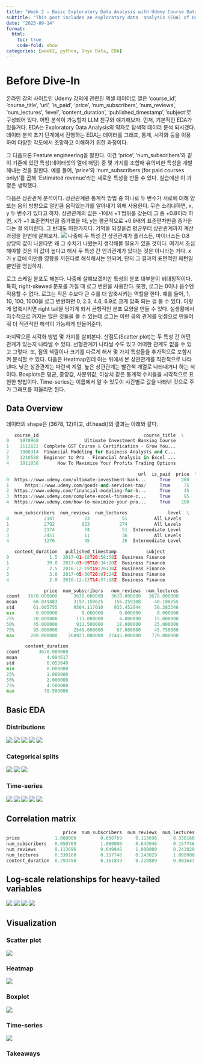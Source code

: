 ```yaml
---
title: "Week 2 — Basic Exploratory Data Analysis with Udemy Course Data"
subtitle: "This post includes an exploratory data  analysis (EDA) of Udemy course data."
date: "2025-09-14"
format:
  html:
    toc: true
    code-fold: show
categories: [week2, python, Onyx Data, EDA]
---
```


# Before Dive-In
온라인 강의 사이트인 Udemy 강의에 관련된 엑셀 데이터로 열은 'course_id', 'course_title', 'url', 'is_paid', 'price', 'num_subscribers', 'num_reviews', 'num_lectures', 'level', 'content_duration', 'published_timestamp', 'subject'로 구성되어 있다.
어떤 분석이 가능할지 LLM 친구와 얘기해보자. 먼저, 기본적인 EDA가 있을거다. EDA는 Exploratory Data Analysis의 약자로 탐색적 데이터 분석 되시겠다.
데이터 분석 초기 단계에서 진행하는 EDA는 데이터를 그래프, 통계, 시각화 등을 이용하여 다양한 각도에서 조망하고 이해하기 위한 과정이다.

그 다음으론 Feature engineering을 말한다. 이건 'price',  'num_subscribers'와 같이 기존에 있던 특성(데이터셋의 열에 해당) 중 몇 가지를 조합해 유의미한 특성을 개발해내는 것을 말한다.
예를 들어, 'price'와 'num_subscribers (for paid courses only)'를 곱해 'Estimated revenue'라는 새로운 특성을 만들 수 있다.
실습에선 이 과정은 생략했다.

다음은 상관관계 분석이다. 상관관계란 통계적 방법 중 하나로 두 변수가 서로에 대해 양 또는 음의 방향으로 얼만큼 움직였는가를 알아내기 위해 사용한다.
무슨 소리냐하면, x, y 두 변수가 있다고 하자. 상관관계의 값은 -1에서 +1 범위를 갖는데 그 중 +0.8이라 하면, x가 +1 표준편차만큼 증가했을 때, y는 평균적으로 +0.8배의 표준편차만큼 증가한다는 걸 의미한다. 그 반대도 마찬가지다.
기억을 되짚을겸 평균부터 상관관계까지 계산 과정을 한번에 살펴보자.
![](../../projects/w2/output/figures/calculation_corr.png){fig-cap="calculation from mean to correlation"}
나중에 두 특성 간 상관관계가 플러스든, 마이너스든 0.8 상당의 값이 나온다면 왜 그 수치가 나왔는지 생각해볼 필요가 있을 것이다.
여기서 조심해야할 것은 이 값이 높다고 해서 두 특성 간 인과관계가 있다는 것은 아니라는 거다. x가 y 값에 이만큼 영향을 끼친다로 해석해서는 안되며, 단지 그 결과의 표면적인 패턴일 뿐인걸 명심하자.

로그 스케일 분포도 해본다. 나중에 살펴보겠지만 특성의 분포 대부분이 비대칭적이다. 특히, right-skewed 분포를 가질 때 로그 변환을 사용한다. 또한, 로그는 0이나 음수엔 적용할 수 없다.
로그는 작은 수보다 큰 수를 더 압축시키는 역할을 한다. 예를 들어, 1, 10, 100, 1000을 로그 변환하면 0, 2.3, 4.6, 6.9로 크게 압축 되는 걸 볼 수 있다.
이렇게 압축시키면 right tail을 당기게 되서 균형적인 분포 모양을 만들 수 있다. 실생활에서 지수적으로 커지는 많은 것들을 볼 수 있는데 로그는 이런 곱의 관계를 덧셈으로 만들어줘 더 직관적인 해석이 가능하게 만들어준다.

마지막으론 시각화 방법 몇 가지를 살펴본다. 산점도(Scatter plot)는 두 특성 간 어떤 관계가 있는지 나타낼 수 있다.
선형관계가 나타날 수도 있고 어떠한 관계도 없을 수 있고 그렇다. 또, 점의 색깔이나 크기를 다르게 해서 몇 가지 특성들을 추가적으로 포함시켜 분석할 수 있다.
다음은 Heatmap인데 이는 위에서 본 상관관계를 직관적으로 나타낸다. 낮은 상관관계는 파란색 계열, 높은 상관관계는 빨간색 계열로 나타내거나 하는 식이다.
Boxplots은 평균, 중앙값, 사분위값, 이상치 같은 통계적 수치들을 시각적으로 표현한 방법이다.
Time-series는 이름에서 알 수 있듯이 시간별로 값을 나타낸 것으로 주가 그래프를 떠올리면 된다.

## Data Overview
데이터의 shape은 (3678, 12)이고, df.head()의 결과는 아래와 같다.

```python
   course_id                                       course_title  \
0    1070968                 Ultimate Investment Banking Course   
1    1113822  Complete GST Course & Certification - Grow You...   
2    1006314  Financial Modeling for Business Analysts and C...   
3    1210588  Beginner to Pro - Financial Analysis in Excel ...   
4    1011058       How To Maximize Your Profits Trading Options   

                                                 url  is_paid  price  \
0  https://www.udemy.com/ultimate-investment-bank...     True    200   
1      https://www.udemy.com/goods-and-services-tax/     True     75   
2  https://www.udemy.com/financial-modeling-for-b...     True     45   
3  https://www.udemy.com/complete-excel-finance-c...     True     95   
4  https://www.udemy.com/how-to-maximize-your-pro...     True    200   

   num_subscribers  num_reviews  num_lectures               level  \
0             2147           23            51          All Levels   
1             2792          923           274          All Levels   
2             2174           74            51  Intermediate Level   
3             2451           11            36          All Levels   
4             1276           45            26  Intermediate Level   

   content_duration   published_timestamp           subject  
0               1.5  2017-01-18T20:58:58Z  Business Finance  
1              39.0  2017-03-09T16:34:20Z  Business Finance  
2               2.5  2016-12-19T19:26:30Z  Business Finance  
3               3.0  2017-05-30T20:07:24Z  Business Finance  
4               2.0  2016-12-13T14:57:18Z  Business Finance  

              price  num_subscribers   num_reviews  num_lectures
count   3678.000000      3678.000000   3678.000000   3678.000000   
mean      66.049483      3197.150625    156.259108     40.108755   
std       61.005755      9504.117010    935.452044     50.383346   
min        0.000000         0.000000      0.000000      0.000000   
25%       20.000000       111.000000      4.000000     15.000000   
50%       45.000000       911.500000     18.000000     25.000000   
75%       95.000000      2546.000000     67.000000     45.750000   
max      200.000000    268923.000000  27445.000000    779.000000   

       content_duration  
count       3678.000000  
mean           4.094517  
std            6.053840  
min            0.000000  
25%            1.000000  
50%            2.000000  
75%            4.500000  
max           78.500000  
```

## Basic EDA
### Distributions
![](../../projects/w2/output/figures/price_distribution.png){fig-cap="distribution of price"}
![](../../projects/w2/output/figures/num_subscribers_distribution.png){fig-cap="distribution of number of subscribers"}
![](../../projects/w2/output/figures/num_reviews_distribution.png){fig-cap="distribution of number of reviews"}
![](../../projects/w2/output/figures/num_lectures_distribution.png){fig-cap="distribution of number of lectures"}
![](../../projects/w2/output/figures/content_duration_distribution.png){fig-cap="distribution of content duration"}

### Categorical splits
![](../../projects/w2/output/figures/is_paid_distribution.png){fig-cap="distribution of is paid"}
![](../../projects/w2/output/figures/level_distribution.png){fig-cap="distribution of level"}
![](../../projects/w2/output/figures/subject_distribution.png){fig-cap="distribution of subject"}

### Time-series
![](../../projects/w2/output/figures/price_over_time.png){fig-cap="time-series of price"}
![](../../projects/w2/output/figures/num_subscribers_over_time.png){fig-cap="time-series of subscribers"}
![](../../projects/w2/output/figures/num_reviews_over_time.png){fig-cap="time-series of reviews"}
![](../../projects/w2/output/figures/num_lectures_over_time.png){fig-cap="time-series of lectures"}
![](../../projects/w2/output/figures/content_duration_over_time.png){fig-cap="time-series of content duration"}

## Correlation matrix
```python
                     price  num_subscribers  num_reviews  num_lectures  content_duration
price             1.000000         0.050769     0.113696      0.330160          0.293450
num_subscribers   0.050769         1.000000     0.649946      0.157746          0.161839
num_reviews       0.113696         0.649946     1.000000      0.243029          0.228889
num_lectures      0.330160         0.157746     0.243029      1.000000          0.801647
content_duration  0.293450         0.161839     0.228889      0.801647          1.000000
```

## Log-scale relationships for heavy-tailed variables
![](../../projects/w2/output/figures/num_subscribers_log_distribution.png){fig-cap="log distribution of number of subscribers"}
![](../../projects/w2/output/figures/num_reviews_log_distribution.png){fig-cap="log distribution of number of reviews"}
![](../../projects/w2/output/figures/num_lectures_log_distribution.png){fig-cap="log distribution of number of lectures"}
![](../../projects/w2/output/figures/content_duration_log_distribution.png){fig-cap="log distribution of content duration"}

## Visualization
### Scatter plot
![](../../projects/w2/output/figures/price_vs_num_subscribers.png){fig-cap="scatter plot between price and number of subscribers"}

### Heatmap
![](../../projects/w2/output/figures/correlation_heatmap.png){fig-cap="correlation heatmap"}

### Boxplot
![](../../projects/w2/output/figures/boxplot_price_vs_level.png){fig-cap="boxplot of price and level"}

### Time-series
![](../../projects/w2/output/figures/median_price_per_month.png){fig-cap="median price per month"}

### Takeaways